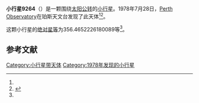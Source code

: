 {{Infobox planet
| bgcolour = #FFFFC0
| name = 9264
| symbol = 
| image = 
| caption = 
| discovery = yes
| discovery_ref = 
| discoverer = [[Perth_Observatory|Perth Observatory]]
| discovery_site = [[珀斯天文台|珀斯天文台]] 
| discovered = 1978年7月28日
| designations = yes
| mp_name = 
| named_after = 
| alt_names = 1978 OQ/ 1954 WG1 / 1983 PQ2 / 1991 EZ2
| mp_category = [[主带小行星|主带小行星]]
| orbit_ref = <ref name="a">[http://ssd.jpl.nasa.gov/sbdb.cgi?sstr=9264 9264] {{Wayback|url=http://ssd.jpl.nasa.gov/sbdb.cgi?sstr=9264 |date=20210814073918 }}，小行星數據庫瀏覽器（JPL Small-Body Database Browser）－[[美国国家航空航天局|美国国家航空航天局]]喷气推进实验室</ref>
| epoch = 2456400.5 (2013年4月18日更新)
| aphelion = {{convert|3.456783696828602|AU|km|3|abbr=on|lk=out}}
| perihelion = {{convert|2.328259368344166|AU|km|3|abbr=on}}
| semimajor = {{convert|2.892521532586384|AU|km|3|abbr=on}}
| eccentricity = 0.195076219
| period = 1796.856222 [[日|日]]<br />4.92[[儒略年|儒略年]]
| avg_speed = 
| inclination = 6.059081602938617
| asc_node = 347.23927988
| mean_anomaly = 
| arg_peri = 356.4652226180089
| satellites = 
| physical_characteristics = yes
| dimensions = 
| mass = 
| density = 
| surface_grav = 
| escape_velocity = 
| sidereal_day = 
| axial_tilt = 
| pole_ecliptic_lat = 
| pole_ecliptic_lon = 
| albedo = 
| temperatures= 
| temp_name1 = 
| mean_temp_1 = 
| max_temp_1 = 
| temp_name2 = 
| max_temp_2 = 
| spectral_type = 
| abs_magnitude = 356.4652226180089
}}

'''小行星9264'''（{{lang-en|9264}}）是一颗围绕[[太阳|太阳]][[公转|公转]]的[[小行星|小行星]]。1978年7月28日，[[Perth_Observatory|Perth Observatory]]在珀斯天文台发现了此天体<ref name="a" /><ref>{{cite news|title=小行星列表|url=http://cfa-www.harvard.edu/iau/lists/NumberedMPs.txt|accessdate=2013-07-08|newspaper=哈佛大学|archive-date=2008-05-17|archive-url=https://web.archive.org/web/20080517010638/http://cfa-www.harvard.edu/iau/lists/NumberedMPs.txt|dead-url=no}}</ref>。

这颗小行星的[[绝对星等|绝对星等]]为356.4652226180089等<ref name="a" />。

==参考文献==
{{reflist}}
{{Minor Planet Number|[[小行星9263|小行星9263]]|[[小行星9265|小行星9265]]}}

{{小天体}}

[[Category:小行星带天体|Category:小行星带天体]]
[[Category:1978年发现的小行星|Category:1978年发现的小行星]]

{{asteroid-stub}}